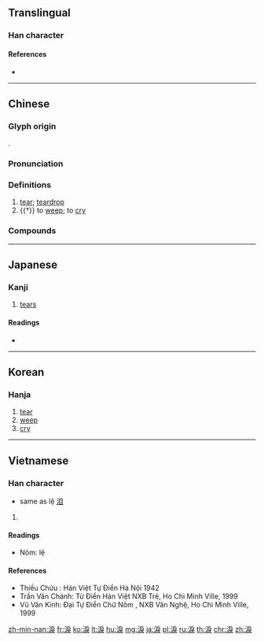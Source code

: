{{character info/new}}
{{character info/new|0xf94d}}
{{also|泪|涙}}

==Translingual==
{{Han simplified forms|淚|涙|泪}}

===Han character===
{{Han char|rn=85|rad=水|as=08|sn=11|four=33134|canj=EHSK,XEHSK|ids=⿰氵戾}}

====References====
* {{Han ref|kx=0630.020|dkj=17644|dj=1032.050|hdz=31662.070|uh=6DDA|ud=28122|bh=B25C|bd=45660}}

----

==Chinese==
{{zh-forms|s=泪}}

===Glyph origin===
{{Han etym}}
{{Han compound|水|alt1=氵|戾|ls=psc|c1=s|c2=p}}.

===Pronunciation===
{{zh-pron
|m=lèi
|c=leoi6
|h=pfs=lui
|md=
|mn=lūi
|w=
|mc=y
|oc=y
|cat=n,v
}}

===Definitions===
{{zh-hanzi}}

# [[tear]]; [[teardrop]]
# {{†}} to [[weep]]; to [[cry]]

===Compounds===
{{zh-der|淚痕|淚花|淚漣漣|淚囊|淚人|淚容|淚如泉湧|淚水|淚汪汪|淚腺|淚眼|淚液|淚盈盈|淚雨|淚珠|一字一淚|偷彈珠淚|催淚彈|催淚瓦斯|含悲忍淚|含淚|噙淚|垂淚|墮淚|孤星淚|孤雛淚|愁眉淚眼|抆淚|抹淚|抹淚揉眵|拭淚|挹淚揉眵|掩淚|揉眵抹淚|揩淚|揮淚|新亭淚|欲哭無淚|泣淚成珠|流淚|涕淚|涕淚交下|涕淚交加|涕淚交垂|涕淚交流|涕淚交集|涕淚交零|涕淚俱下|涕淚縱橫|淌淚|淌眼抹淚|淚下交頤|淚下如雨|淚乾腸斷|淚人兒|淚光|淚出痛腸|淚囊炎|淚堂|淚如雨下|淚妝|淚槽|淚波|淚流滿面|淚涔涔|淚滴|淚珠盈眶|淚盤如露|淚眼愁眉|淚眼汪汪|淚眼矇矓|淚竹|淚管|淚蠟|淚點|滴淚|漻淚|潸然淚下|灑淚|熱淚|熱淚盈眶|燭淚|珠淚|珠淚偷彈|眼淚|眼淚汪汪|眼淚洗面|紅淚|絲淚|老淚|老淚縱橫|聲淚俱下|落淚|蠟淚|血淚|諂淚|迸淚|鉛淚|閣淚|雨淚|零淚|青衫淚|鼻淚管}}

----

==Japanese==
{{ja-kanji forms|涙|淚}}

===Kanji===
{{ja-kanji|grade=|rs=水08|style=ky|shin=涙}}

# [[tears]]

====Readings====
* {{ja-readings|on=[[るい]] (rui), [[れい]] (rei)|kun=[[なみだ]] (namida)}}

----

==Korean==

===Hanja===
{{ko-hanja|hangeul=[[루]], [[누]]|eumhun=|rv=ru, nu|mr=ru, nu|y=lwu, nwu}}

# [[tear]]
# [[weep]]
# [[cry]]

----

==Vietnamese==

===Han character===
{{vi-hantu|[[lệ]], [[luỵ]]|rs=水08}}
* same as lệ [[泪]]

# {{defn|lang=vi|sort=水08}}

====Readings====
* Nôm: lệ

====References====
* Thiều Chửu : Hán Việt Tự Điển Hà Nội 1942
* Trần Văn Chánh: Từ Điển Hán Việt NXB Trẻ, Ho Chi Minh Ville, 1999
* Vũ Văn Kính: Đại Tự Điển Chữ Nôm , NXB Văn Nghệ, Ho Chi Minh Ville, 1999

[[zh-min-nan:淚]]
[[fr:淚]]
[[ko:淚]]
[[lt:淚]]
[[hu:淚]]
[[mg:淚]]
[[ja:淚]]
[[pl:淚]]
[[ru:淚]]
[[th:淚]]
[[chr:淚]]
[[zh:淚]]